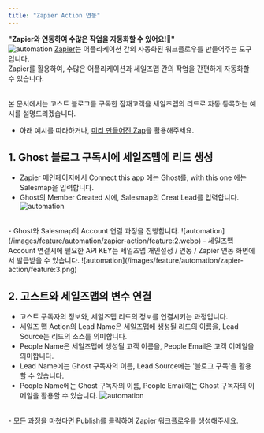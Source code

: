```yaml
---
title: "Zapier Action 연동"
---
```


**"Zapier와 연동하여 수많은 작업을 자동화할 수 있어요!🤖"** <br/>
![automation](/images/feature/automation/zapier-action/feature:0.webp)
[Zapier](https://zapier.com/)는 어플리케이션 간의 자동화된 워크플로우를 만들어주는 도구입니다.<br/>
Zapier를 활용하여, 수많은 어플리케이션과 세일즈맵 간의 작업을 간편하게 자동화할 수 있습니다.<br/>
<br/>

본 문서에서는 고스트 블로그를 구독한 잠재고객을 세일즈맵의 리드로 자동 등록하는 예시를 설명드리겠습니다.
- 아래 예시를 따라하거나, [미리 만들어진 Zap](https://zapier.com/shared/c993f111cf7c03b8de6c40dacf2fc3b5f94a548c)을 활용해주세요.

## 1. Ghost 블로그 구독시에 세일즈맵에 리드 생성
- Zapier 메인페이지에서 Connect this app 에는 Ghost를, with this one 에는 Salesmap을 입력합니다.
- Ghost의 Member Created 시에, Salesmap의 Creat Lead를 입력합니다.
![automation](/images/feature/automation/zapier-action/feature:1.webp)
<br/>
- Ghost와 Salesmap의 Account 연결 과정을 진행합니다.
![automation](/images/feature/automation/zapier-action/feature:2.webp)
- 세일즈맵 Account 연결시에 필요한 API KEY는 세일즈맵 개인설정 / 연동 / Zapier 연동 화면에서 발급받을 수 있습니다.
![automation](/images/feature/automation/zapier-action/feature:3.png)

## 2. 고스트와 세일즈맵의 변수 연결
- 고스트 구독자의 정보와, 세일즈맵 리드의 정보를 연결시키는 과정입니다.
- 세일즈 맵 Action의 Lead Name은 세일즈맵에 생성될 리드의 이름을, Lead Source는 리드의 소스를 의미합니다.
- People Name은 세일즈맵에 생성될 고객 이름을, People Email은 고객 이메일을 의미합니다.
- Lead Name에는 Ghost 구독자의 이름, Lead Source에는 '블로그 구독'을 활용 할 수 있습니다.
- People Name에는 Ghost 구독자의 이름, People Email에는 Ghost 구독자의 이메일을 활용할 수 있습니다.
![automation](/images/feature/automation/zapier-action/feature:4.webp)
<br/>
- 모든 과정을 마쳤다면 Publish를 클릭하여 Zapier 워크플로우를 생성해주세요.